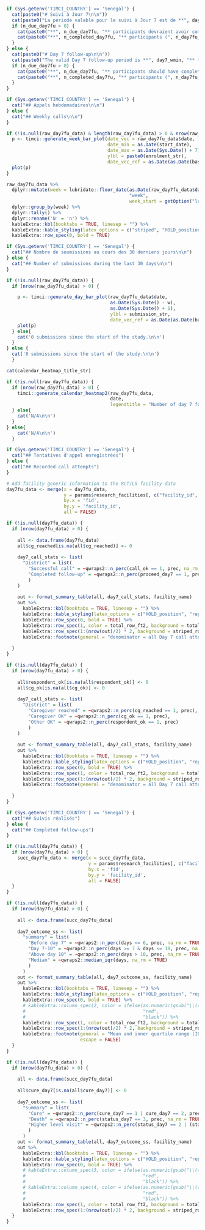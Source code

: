 \newpage

```r
if (Sys.getenv('TIMCI_COUNTRY') == 'Senegal') {
  cat(paste0("# Suivi à Jour 7\n\n"))
  cat(paste0("La période valable pour le suivi à Jour 7 est de **", day7_wmin, "** à **", day7_wmax, "** jours.\n\n"))
  if (n_due_day7fu > 0) {
    cat(paste0("**", n_due_day7fu, "** participants devraient avoir complété leur suivi à Jour 7.\n\n"))
    cat(paste0("**", n_completed_day7fu, "** participants (", n_day7fu_rate100,"%) ont complété leur suivi à Jour 7."))
  }
} else {
  cat(paste0("# Day 7 follow-up\n\n"))
  cat(paste0("The valid Day 7 follow-up period is **", day7_wmin, "** to **", day7_wmax, "** days.\n\n"))
  if (n_due_day7fu > 0) {
    cat(paste0("**", n_due_day7fu, "** participants should have completed their Day 7 follow-up.\n\n"))
    cat(paste0("**", n_completed_day7fu, "** participants (", n_day7fu_rate100,"%) completed their Day 7 follow-up."))
  }
}
```

```r
if (Sys.getenv('TIMCI_COUNTRY') == 'Senegal') {
  cat("## Appels hebdomadaires\n\n")
} else {
  cat("## Weekly calls\n\n")
}
```

```r
if (!is.null(raw_day7fu_data) & length(raw_day7fu_data) > 0 & nrow(raw_day7fu_data) > 0) {
  p <- timci::generate_week_bar_plot(date_vec = raw_day7fu_data$date,
                                     date_min = as.Date(start_date),
                                     date_max = as.Date(Sys.Date() + 7),
                                     ylbl = paste0(enrolment_str),
                                     date_vec_ref = as.Date(as.Date(baseline_data$date_visit) + 7))
  plot(p)
}
```

```r
raw_day7fu_data %>%
  dplyr::mutate(week = lubridate::floor_date(as.Date(raw_day7fu_data$date),
                                             "week",
                                             week_start = getOption("lubridate.week.start", 1))) %>%
  dplyr::group_by(week) %>%
  dplyr::tally() %>%
  dplyr::rename('N' = 'n') %>%
  kableExtra::kbl(booktabs = TRUE, linesep = "") %>% 
  kableExtra::kable_styling(latex_options = c("striped", "HOLD_position", "repeat_header"), font_size = table_fs) %>%
  kableExtra::row_spec(0, bold = TRUE)
```

```r
if (Sys.getenv('TIMCI_COUNTRY') == 'Senegal') {
  cat("## Nombre de soumissions au cours des 30 derniers jours\n\n")
} else {
  cat("## Number of submissions during the last 30 days\n\n")
}

if (!is.null(raw_day7fu_data)) {
  if (nrow(raw_day7fu_data) > 0) {

    p <- timci::generate_day_bar_plot(raw_day7fu_data$date,
                                      as.Date(Sys.Date() - w),
                                      as.Date(Sys.Date() + 1),
                                      ylbl = submission_str,
                                      date_vec_ref = as.Date(as.Date(baseline_data$date_visit) + 7))
    plot(p)
  } else{
    cat('0 submissions since the start of the study.\n\n')
  }
} else {
  cat('0 submissions since the start of the study.\n\n')
  }
```

```r
cat(calendar_heatmap_title_str)

if (!is.null(raw_day7fu_data)) {
  if (nrow(raw_day7fu_data) > 0) {
    timci::generate_calendar_heatmap2(raw_day7fu_data,
                                      date,
                                      legendtitle = "Number of day 7 follow-up phone calls")
  } else{
    cat('N/A\n\n')
  }
} else{
    cat('N/A\n\n')
  }
```

```r
if (Sys.getenv('TIMCI_COUNTRY') == 'Senegal') {
  cat("## Tentatives d'appel enregistrées")
} else {
  cat("## Recorded call attempts")
}
```

```r
# Add facility generic information to the RCT/LS facility data
day7fu_data <- merge(x = day7fu_data,
                     y = params$research_facilities[, c("facility_id", "facility_name")],
                     by.x = 'fid',
                     by.y = 'facility_id',
                     all = FALSE)
```

```r
if (!is.null(day7fu_data)) {
  if (nrow(day7fu_data) > 0) {
    
    all <- data.frame(day7fu_data)
    all$cg_reached[is.na(all$cg_reached)] <- 0
    
    day7_call_stats <- list(
      "District" = list(
        "Successful call" = ~qwraps2::n_perc(call_ok == 1, prec, na_rm = TRUE),
        "Completed follow-up" = ~qwraps2::n_perc(proceed_day7 == 1, prec, na_rm = TRUE)
        )
    )
    
    out <- format_summary_table(all, day7_call_stats, facility_name) 
    out %>% 
      kableExtra::kbl(booktabs = TRUE, linesep = "") %>% 
      kableExtra::kable_styling(latex_options = c("HOLD_position", "repeat_header"), font_size = table_fs) %>%
      kableExtra::row_spec(0, bold = TRUE) %>%
      kableExtra::row_spec(1, color = total_row_ft2, background = total_row_bg2, bold = TRUE) %>%
      kableExtra::row_spec(1:(nrow(out)/2) * 2, background = striped_row_bg) %>%
      kableExtra::footnote(general = "denominator = all Day 7 call attempts that have been recorded.")
    
  }
}
```

```r
if (!is.null(day7fu_data)) {
  if (nrow(day7fu_data) > 0) {
    
    all$respondent_ok[is.na(all$respondent_ok)] <- 0
    all$cg_ok[is.na(all$cg_ok)] <- 0
    
    day7_call_stats <- list(
      "District" = list(
        "Caregiver reached" = ~qwraps2::n_perc(cg_reached == 1, prec),
        "Caregiver OK" = ~qwraps2::n_perc(cg_ok == 1, prec),
        "Other OK" = ~qwraps2::n_perc(respondent_ok == 1, prec)
        )
    )
    
    out <- format_summary_table(all, day7_call_stats, facility_name) 
    out %>% 
      kableExtra::kbl(booktabs = TRUE, linesep = "") %>% 
      kableExtra::kable_styling(latex_options = c("HOLD_position", "repeat_header"), font_size = table_fs) %>%
      kableExtra::row_spec(0, bold = TRUE) %>%
      kableExtra::row_spec(1, color = total_row_ft2, background = total_row_bg2, bold = TRUE) %>%
      kableExtra::row_spec(1:(nrow(out)/2) * 2, background = striped_row_bg) %>%
      kableExtra::footnote(general = "denominator = all Day 7 call attempts that have been recorded.")
    
  }
}
```

```r
if (Sys.getenv('TIMCI_COUNTRY') == 'Senegal') {
  cat("## Suivis réalisés")
} else {
  cat("## Completed follow-ups")
}
```

```r
if (!is.null(day7fu_data)) {
  if (nrow(day7fu_data) > 0) {
    succ_day7fu_data <- merge(x = succ_day7fu_data,
                              y = params$research_facilities[, c("facility_id", "facility_name")],
                              by.x = 'fid',
                              by.y = 'facility_id',
                              all = FALSE)
  }
}
```

```r
if (!is.null(day7fu_data)) {
  if (nrow(day7fu_data) > 0) {
    
    all <- data.frame(succ_day7fu_data)
    
    day7_outcome_ss <- list(
      "summary" = list(
        "Before day 7" = ~qwraps2::n_perc(days <= 6, prec, na_rm = TRUE),
        "Day 7-10" = ~qwraps2::n_perc(days >= 7 & days <= 10, prec, na_rm = TRUE),
        "Above day 10" = ~qwraps2::n_perc(days > 10, prec, na_rm = TRUE),
        "Median" = ~qwraps2::median_iqr(days, na_rm = TRUE)
        )
      )
    out <- format_summary_table(all, day7_outcome_ss, facility_name) 
    out %>% 
      kableExtra::kbl(booktabs = TRUE, linesep = "") %>% 
      kableExtra::kable_styling(latex_options = c("HOLD_position", "repeat_header"), font_size = table_fs) %>%
      kableExtra::row_spec(0, bold = TRUE) %>%
      # kableExtra::column_spec(2, color = ifelse(as.numeric(gsub("\\(([^()]*)%\\)|.", "\\1", x = out[, 1], perl = TRUE)) > 0,
      #                                           "red",
      #                                           "black")) %>%
      kableExtra::row_spec(1, color = total_row_ft2, background = total_row_bg2, bold = TRUE) %>%
      kableExtra::row_spec(1:(nrow(out)/2) * 2, background = striped_row_bg) %>%
      kableExtra::footnote(general = "Mean and inner quartile range (IQR) are represented by the format \\\\textit{median (Q1, Q3)}.",
                           escape = FALSE)
  }
}
```

```r
if (!is.null(day7fu_data)) {
  if (nrow(day7fu_data) > 0) {
    
    all <- data.frame(succ_day7fu_data)
    
    all$cure_day7[is.na(all$cure_day7)] <- 0
    
    day7_outcome_ss <- list(
      "summary" = list(
        "Cure" = ~qwraps2::n_perc(cure_day7 == 1 | cure_day7 == 2, prec, na_rm = TRUE),
        "Death" = ~qwraps2::n_perc(status_day7 == 3, prec, na_rm = TRUE),
        "Higher level visit" = ~qwraps2::n_perc(status_day7 == 2 | (status_day7 != 2 & hf_visit_day7 == 1 & hf_visit_type == hospit_value), prec, na_rm = TRUE)
        )
      )
    out <- format_summary_table(all, day7_outcome_ss, facility_name) 
    out %>% 
      kableExtra::kbl(booktabs = TRUE, linesep = "") %>% 
      kableExtra::kable_styling(latex_options = c("HOLD_position", "repeat_header"), font_size = table_fs) %>%
      kableExtra::row_spec(0, bold = TRUE) %>%
      # kableExtra::column_spec(3, color = ifelse(as.numeric(gsub("\\(([^()]*)%\\)|.", "\\1", x = out[, 2], perl = TRUE)) > 0,
      #                                           "red",
      #                                           "black")) %>%
      # kableExtra::column_spec(4, color = ifelse(as.numeric(gsub("\\(([^()]*)%\\)|.", "\\1", x = out[, 3], perl = TRUE)) > 0,
      #                                           "red",
      #                                           "black")) %>%
      kableExtra::row_spec(1, color = total_row_ft2, background = total_row_bg2, bold = TRUE) %>%
      kableExtra::row_spec(1:(nrow(out)/2) * 2, background = striped_row_bg)
  }
}
```
